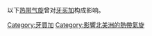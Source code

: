 以下[[热带气旋|热带气旋]]曾对[[牙买加|牙买加]]构成影响。

[[Category:牙買加|Category:牙買加]]
[[Category:影響北美洲的熱帶氣旋|Category:影響北美洲的熱帶氣旋]]